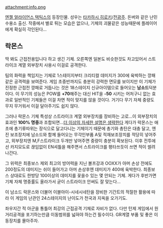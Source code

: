 attachment:info.png

[[엔젤 얼라이언스 택틱스]]의 등장인물.
성우는 [[타카하시 히로키]]/[[전광주]].
돈버와 같은 난민수용소 출신. 작중에서 별로 튀는 모습은 없으나, 기체의 괴물같은 성능때문에 플레이어에게 확실히 각인된다...

== 락몬스 ==
딱 봐도 근접전용입니다 하고 생긴 기체. 오른쪽엔 일본도 비슷한것도 차고있어서 스트라이크 계열 외부장치 사용시 이걸로 공격한다.

팀의 화력을 책임지는 기체로 1스테이지부터 크리티컬 데미지가 300에 육박하는 깡패같은 공격력을 보여준다.
게임 초중반까지도 충분히 강력한 면모를 보이지만 이 기체가 진정한 근접전 깡패로 거듭나는 것은 18스테이지 신규아이템으로 들어오는 '''남소드'''덕분이다.
이 무기의 성능은 POW를 '''+70'''해주는 대신 HIT을 '''-50''' 시키는 어처구니 없는 효과로 일반적인 기체들은 이걸 차면 적이 맞지를 않을 것이다.
거기다 무기 자체 중량도 무지 무거워서 이걸 달아주기도 쉽지 않다.

그러나 락몬스 기체 특성상 스트라이크 계열 외부장치를 장비하는 고로...이 외부장치의 효과인 '''100% 명중'''과 조합되면...[[더 이상의 자세한 설명은 생략한다]]
게다가 락몬스는 애초에 총기류따위는 장식으로 달고다니는 기체이기 때문에 총기와 총탄은 대충 달고, 엔진 보조장치에 남소드와 함께 들어오는 무각인부품 A및 적재보조장치를 적당히 넣어주고, 외부장치엔 M,F스트라이크 두개만 넣어주면 중량이 충분히 확보된다. 이후 전투에선 카지모도로 끊임없이 EN셔틀을 해주면서 스트라이크를 평타쓰듯이 쓰면 적이 썰려나간다.

그 위력은 최종보스 제외 최고의 방어력을 지닌 볼프강과 OOXX가 아머 손상 전에도 200정도의 데미지는 쉬이 들어가고 아머 손상후엔 데미지가 400에 육박한다. 최종보스 상대로도 한방당 100이상의 데미지를 꽃을수 있는 몇 안되는 기체.
게다가 후반가면 기체 자체 명중률도 올라가서 굳이 스트라이크 안써도 잘 맞는다...

이 남소드 락몬스와 더불어 이블아이-시네시네탄을 장비한 기간트의 적절한 활용에 따라 이 게임의 난관인 24스테이지의 난이도가 천국과 지옥을 오가기도.

좌우지간 적 아군을 통틀어 최강의 근접공격 기체로 자비가 없다. 다만 턴제 게임에서 원거리공격을 포기하는만큼 이동범위를 넓혀야 하는건 필수이다. GR계열 부품 및 좋은 이동장치를 몰아주자.
